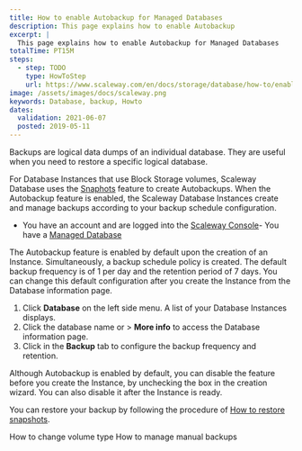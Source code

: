 ```yaml
---
title: How to enable Autobackup for Managed Databases
description: This page explains how to enable Autobackup
excerpt: |
  This page explains how to enable Autobackup for Managed Databases
totalTime: PT15M
steps:
  - step: TODO
    type: HowToStep
    url: https://www.scaleway.com/en/docs/storage/database/how-to/enable-autobackup
image: /assets/images/docs/scaleway.png
keywords: Database, backup, Howto
dates:
  validation: 2021-06-07
  posted: 2019-05-11
---
```


Backups are logical data dumps of an individual database. They are useful when you need to restore a specific logical database. 

For Database Instances that use Block Storage volumes, Scaleway Database uses the [Snaphots](/storage/database/how-to/manage-snapshots/) feature to create Autobackups. When the Autobackup feature is enabled, the Scaleway Database Instances create and manage backups according to your backup schedule configuration. 


<Message type="requirement">

- You have an account and are logged into the [Scaleway Console](https://console.scaleway.com)- You have a [Managed Database](/storage/database/concepts/#managed-database)

</Message>


  <Message type="note">

  The Autobackup feature is enabled by default upon the creation of an Instance. Simultaneously, a backup schedule policy is created. The default backup frequency is of 1 per day and the retention period of 7 days. You can change this default configuration after you create the Instance from the Database information page.

  </Message>

1. Click **Database** on the left side menu. A list of your Database Instances displays.
2. Click the database name or <Icon name="more" /> > **More info** to access the Database information page.
3. Click <Icon name="edit" /> in the **Backup** tab to configure the backup frequency and retention.
  <Lightbox src="scaleway-dbaas-backup.png" alt="" />

  <Message type="note">

  Although Autobackup is enabled by default, you can disable the feature before you create the Instance, by unchecking the box in the creation wizard. You can also disable it after the Instance is ready.

  </Message>

You can restore your backup by following the procedure of [How to restore snapshots](/storage/database/how-to/manage-snapshots/#how-to-restore-snapshots).

<Navigation title="See Also">
  <PreviousButton to="/storage/database/how-to/change-volume-type/">How to change volume type</PreviousButton>
  <NextButton to="/storage/database/how-to/manage-manual-backups/">How to manage manual backups</NextButton>
</Navigation>